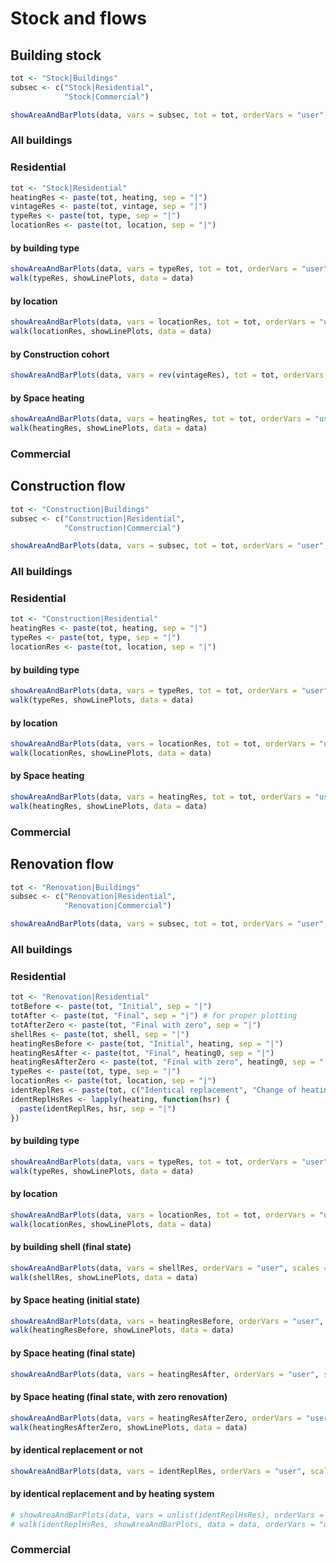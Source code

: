 # Stock and flows

## Building stock

```r
tot <- "Stock|Buildings"
subsec <- c("Stock|Residential",
            "Stock|Commercial")
```

```r
showAreaAndBarPlots(data, vars = subsec, tot = tot, orderVars = "user", scales = "fixed")
```

### All buildings

### Residential
```r
tot <- "Stock|Residential"
heatingRes <- paste(tot, heating, sep = "|")
vintageRes <- paste(tot, vintage, sep = "|")
typeRes <- paste(tot, type, sep = "|")
locationRes <- paste(tot, location, sep = "|")
```

#### by building type
```r
showAreaAndBarPlots(data, vars = typeRes, tot = tot, orderVars = "user", scales = "fixed")
walk(typeRes, showLinePlots, data = data)
```

#### by location
```r
showAreaAndBarPlots(data, vars = locationRes, tot = tot, orderVars = "user", scales = "fixed")
walk(locationRes, showLinePlots, data = data)
```

#### by Construction cohort
```r
showAreaAndBarPlots(data, vars = rev(vintageRes), tot = tot, orderVars = "user", scales = "fixed")
```

#### by Space heating
```r
showAreaAndBarPlots(data, vars = heatingRes, tot = tot, orderVars = "user", scales = "fixed")
walk(heatingRes, showLinePlots, data = data)
```

### Commercial

## Construction flow

```r
tot <- "Construction|Buildings"
subsec <- c("Construction|Residential",
            "Construction|Commercial")
```

```r
showAreaAndBarPlots(data, vars = subsec, tot = tot, orderVars = "user", scales = "fixed")
```

### All buildings

### Residential
```r
tot <- "Construction|Residential"
heatingRes <- paste(tot, heating, sep = "|")
typeRes <- paste(tot, type, sep = "|")
locationRes <- paste(tot, location, sep = "|")
```

#### by building type
```r
showAreaAndBarPlots(data, vars = typeRes, tot = tot, orderVars = "user", scales = "fixed")
walk(typeRes, showLinePlots, data = data)
```

#### by location
```r
showAreaAndBarPlots(data, vars = locationRes, tot = tot, orderVars = "user", scales = "fixed")
walk(locationRes, showLinePlots, data = data)
```

#### by Space heating
```r
showAreaAndBarPlots(data, vars = heatingRes, tot = tot, orderVars = "user", scales = "fixed")
walk(heatingRes, showLinePlots, data = data)
```

### Commercial

## Renovation flow

```r
tot <- "Renovation|Buildings"
subsec <- c("Renovation|Residential",
            "Renovation|Commercial")
```

```r
showAreaAndBarPlots(data, vars = subsec, tot = tot, orderVars = "user", scales = "fixed")
```

### All buildings

### Residential
```r
tot <- "Renovation|Residential"
totBefore <- paste(tot, "Initial", sep = "|")
totAfter <- paste(tot, "Final", sep = "|") # for proper plotting
totAfterZero <- paste(tot, "Final with zero", sep = "|")
shellRes <- paste(tot, shell, sep = "|")
heatingResBefore <- paste(tot, "Initial", heating, sep = "|")
heatingResAfter <- paste(tot, "Final", heating0, sep = "|")
heatingResAfterZero <- paste(tot, "Final with zero", heating0, sep = "|")
typeRes <- paste(tot, type, sep = "|")
locationRes <- paste(tot, location, sep = "|")
identReplRes <- paste(tot, c("Identical replacement", "Change of heating system"), sep = "|")
identReplHsRes <- lapply(heating, function(hsr) {
  paste(identReplRes, hsr, sep = "|")
})
```

#### by building type
```r
showAreaAndBarPlots(data, vars = typeRes, tot = tot, orderVars = "user", scales = "fixed")
walk(typeRes, showLinePlots, data = data)
```

#### by location
```r
showAreaAndBarPlots(data, vars = locationRes, tot = tot, orderVars = "user", scales = "fixed")
walk(locationRes, showLinePlots, data = data)
```

#### by building shell (final state)
```r
showAreaAndBarPlots(data, vars = shellRes, orderVars = "user", scales = "fixed")
walk(shellRes, showLinePlots, data = data)
```

#### by Space heating (initial state)
```r
showAreaAndBarPlots(data, vars = heatingResBefore, orderVars = "user", scales = "fixed")
walk(heatingResBefore, showLinePlots, data = data)
```

#### by Space heating (final state)
```r
showAreaAndBarPlots(data, vars = heatingResAfter, orderVars = "user", scales = "fixed")
```

#### by Space heating (final state, with zero renovation)
```r
showAreaAndBarPlots(data, vars = heatingResAfterZero, orderVars = "user", scales = "fixed")
walk(heatingResAfterZero, showLinePlots, data = data)
```

#### by identical replacement or not
```r
showAreaAndBarPlots(data, vars = identReplRes, orderVars = "user", scales = "fixed")
```

#### by identical replacement and by heating system
```r
# showAreaAndBarPlots(data, vars = unlist(identReplHsRes), orderVars = "user", scales = "fixed")
# walk(identReplHsRes, showAreaAndBarPlots, data = data, orderVars = "user", scales = "fixed")
```

### Commercial
